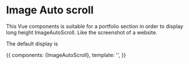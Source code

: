 
<Meta title="MDX|ImageAutoScroll" component={ImageAutoScroll} />

# Image Auto scroll

This Vue components is suitable for a portfolio section in order to display long height ImageAutoScroll. Like the screenshot of a website.

<Props of={ImageAutoScroll} />

The default display is

<Preview>
  <Story name="Default usage">
    {{
        components: {ImageAutoScroll},
        template: '<image-auto-scroll ></image-auto-scroll>',
    }}
  </Story>
</Preview>

